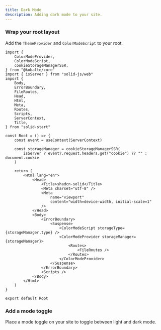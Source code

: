 ```yaml
---
title: Dark Mode
description: Adding dark mode to your site.
---
```


<Steps>

### Wrap your root layout

Add the `ThemeProvider` and `ColorModeScript` to your root.

```tsx {1-18,21-25,41-45} title="src/root.tsx"
import {
    ColorModeProvider,
    ColorModeScript,
    cookieStorageManagerSSR,
} from "@kobalte/core"
import { isServer } from "solid-js/web"
import {
    Body,
    ErrorBoundary,
    FileRoutes,
    Head,
    Html,
    Meta,
    Routes,
    Scripts,
    ServerContext,
    Title,
} from "solid-start"

const Root = () => {
    const event = useContext(ServerContext)

    const storageManager = cookieStorageManagerSSR(
        isServer ? event?.request.headers.get("cookie") ?? "" : document.cookie
    )

    return (
        <Html lang="en">
            <Head>
                <Title>shadcn-solid</Title>
                <Meta charset="utf-8" />
                <Meta
                    name="viewport"
                    content="width=device-width, initial-scale=1"
                />
            </Head>
            <Body>
                <ErrorBoundary>
                    <Suspense>
                        <ColorModeScript storageType={storageManager.type} />
                        <ColorModeProvider storageManager={storageManager}>
                            <Routes>
                                <FileRoutes />
                            </Routes>
                        </ColorModeProvider>
                    </Suspense>
                </ErrorBoundary>
                <Scripts />
            </Body>
        </Html>
    )
}

export default Root
```

### Add a mode toggle

Place a mode toggle on your site to toggle between light and dark mode.

<ComponentPreview name="mode-toggle" className="[&_.preview]:items-start" />

</Steps>
